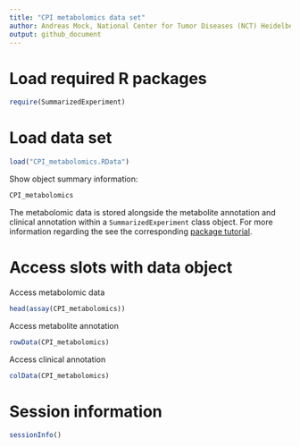 ```yaml
---
title: "CPI metabolomics data set"
author: Andreas Mock, National Center for Tumor Diseases (NCT) Heidelberg
output: github_document
---
```


# Load required R packages

```r
require(SummarizedExperiment)
```

# Load data set

```r
load("CPI_metabolomics.RData")
```

Show object summary information:

```r
CPI_metabolomics
```

The metabolomic data is stored alongside the metabolite annotation and clinical annotation within a `SummarizedExperiment` class object. For more information regarding the see the corresponding [package tutorial](https://bioconductor.org/packages/release/bioc/html/SummarizedExperiment.html). 

# Access slots with data object

Access metabolomic data

```r
head(assay(CPI_metabolomics))
```

Access metabolite annotation

```r
rowData(CPI_metabolomics)
```

Access clinical annotation

```r
colData(CPI_metabolomics)
```


# Session information {.unnumbered}

```r
sessionInfo()
```



